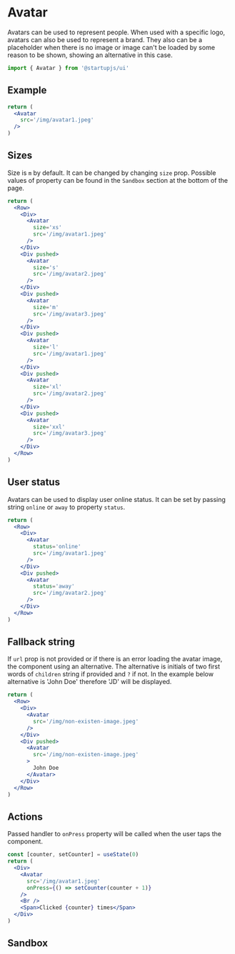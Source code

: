 
# Avatar

Avatars can be used to represent people. When used with a specific logo, avatars can also be used to represent a brand. They also can be a placeholder when there is no image or image can't be loaded by some reason to be shown, showing an alternative in this case.

```jsx
import { Avatar } from '@startupjs/ui'
```

## Example

```jsx example
return (
  <Avatar
    src='/img/avatar1.jpeg'
  />
)
```

## Sizes

Size is `m` by default. It can be changed by changing `size` prop. Possible values of property can be found in the `Sandbox` section at the bottom of the page.

```jsx example
return (
  <Row>
    <Div>
      <Avatar
        size='xs'
        src='/img/avatar1.jpeg'
      />
    </Div>
    <Div pushed>
      <Avatar
        size='s'
        src='/img/avatar2.jpeg'
      />
    </Div>
    <Div pushed>
      <Avatar
        size='m'
        src='/img/avatar3.jpeg'
      />
    </Div>
    <Div pushed>
      <Avatar
        size='l'
        src='/img/avatar1.jpeg'
      />
    </Div>
    <Div pushed>
      <Avatar
        size='xl'
        src='/img/avatar2.jpeg'
      />
    </Div>
    <Div pushed>
      <Avatar
        size='xxl'
        src='/img/avatar3.jpeg'
      />
    </Div>
  </Row>
)
```

## User status

Avatars can be used to display user online status. It can be set by passing string `online` or `away` to property `status`.


```jsx example
return (
  <Row>
    <Div>
      <Avatar
        status='online'
        src='/img/avatar1.jpeg'
      />
    </Div>
    <Div pushed>
      <Avatar
        status='away'
        src='/img/avatar2.jpeg'
      />
    </Div>
  </Row>
)
```

## Fallback string
If `url` prop is not provided or if there is an error loading the avatar image, the component using an alternative. The alternative is initials of two first words of `children` string if provided and `?` if not. In the example below alternative is 'John Doe' therefore 'JD' will be displayed.

```jsx example
return (
  <Row>
    <Div>
      <Avatar
        src='/img/non-existen-image.jpeg'
      />
    </Div>
    <Div pushed>
      <Avatar
        src='/img/non-existen-image.jpeg'
      >
        John Doe
      </Avatar>
    </Div>
  </Row>
)
```

## Actions

Passed handler to `onPress` property will be called when the user taps the component.

```jsx example
const [counter, setCounter] = useState(0)
return (
  <Div>
    <Avatar
      src='/img/avatar1.jpeg'
      onPress={() => setCounter(counter + 1)}
    />
    <Br />
    <Span>Clicked {counter} times</Span>
  </Div>
)
```

## Sandbox

<Sandbox Component={Avatar} />
